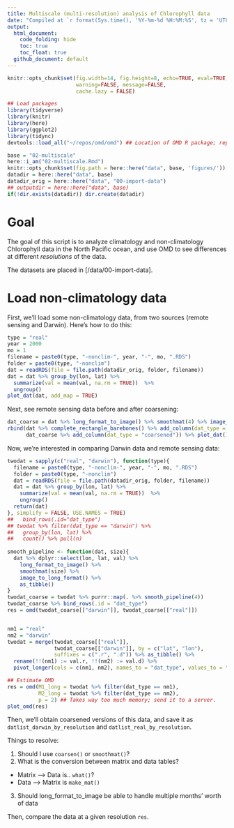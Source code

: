 ```yaml
---
title: Multiscale (multi-resolution) analysis of Chlorophyll data
date: "Compiled at `r format(Sys.time(), '%Y-%m-%d %H:%M:%S', tz = 'UTC')` UTC"
output: 
  html_document:
    code_folding: hide
    toc: true
    toc_float: true
  github_document: default
---
```


```r
knitr::opts_chunk$set(fig.width=14, fig.height=8, echo=TRUE, eval=TRUE, cache=FALSE,
                      warning=FALSE, message=FALSE,
                      cache.lazy = FALSE)

## Load packages
library(tidyverse)
library(knitr)
library(here)
library(ggplot2)
library(tidync)
devtools::load_all("~/repos/omd/omd") ## Location of OMD R package; replace with library(omd) soon.
```
 
```r
base = "02-multiscale"
here::i_am("02-multiscale.Rmd")
knitr::opts_chunk$set(fig.path = here::here("data", base, 'figures/'))
datadir = here::here("data", base)
datadir_orig = here::here("data", "00-import-data")
## outputdir = here::here("data", base)
if(!dir.exists(datadir)) dir.create(datadir)
```

# Goal

The goal of this script is to analyze climatology and non-climatology
Chlorophyll data in the North Pacific ocean, and use OMD to see differences at
different *resolutions* of the data.

The datasets are placed in [/data/00-import-data].


# Load non-climatology data

First, we'll load some non-climatology data, from two sources (remote sensing
and Darwin). Here's how to do this:

```r
type = "real"
year = 2000
mo = 1
filename = paste0(type, "-nonclim-", year, "-", mo, ".RDS")
folder = paste0(type, "-nonclim")
dat = readRDS(file = file.path(datadir_orig, folder, filename))
dat = dat %>% group_by(lon, lat) %>%
  summarize(val = mean(val, na.rm = TRUE))  %>%
  ungroup()
plot_dat(dat, add_map = TRUE)
```

Next, see remote sensing data before and after coarsening:

```r
dat_coarse = dat %>% long_format_to_image() %>% smoothmat(4) %>% image_to_long_format()
rbind(dat %>% complete_rectangle_barebones() %>% add_column(dat_type = "orig"),
      dat_coarse %>% add_column(dat_type = "coarsened")) %>% plot_dat()
```

Now, we're interested in comparing Darwin data and remote sensing data:

```r
twodat = sapply(c("real", "darwin"), function(type){
  filename = paste0(type, "-nonclim-", year, "-", mo, ".RDS")
  folder = paste0(type, "-nonclim")
  dat = readRDS(file = file.path(datadir_orig, folder, filename))
  dat = dat %>% group_by(lon, lat) %>%
    summarize(val = mean(val, na.rm = TRUE))  %>%
    ungroup()
  return(dat)
}, simplify = FALSE, USE.NAMES = TRUE) 
##   bind_rows(.id="dat_type")
## twodat %>% filter(dat_type == "darwin") %>%
##   group_by(lon, lat) %>%
##   count() %>% pull(n) 
  
smooth_pipeline <- function(dat, size){
  dat %>% dplyr::select(lon, lat, val) %>%
    long_format_to_image() %>%
    smoothmat(size) %>%
    image_to_long_format() %>%
    as_tibble()
}
twodat_coarse = twodat %>% purrr::map(. %>% smooth_pipeline(4))
twodat_coarse %>% bind_rows(.id = "dat_type")
res = omd(twodat_coarse[["darwin"]], twodat_coarse[["real"]])


nm1 = "real"
nm2 = "darwin"
twodat = merge(twodat_coarse[["real"]],
               twodat_coarse[["darwin"]], by = c("lat", "lon"),
               suffixes = c(".r", ".d")) %>% as_tibble() %>%
  rename(!!(nm1) := val.r, !!(nm2) := val.d) %>% 
  pivot_longer(cols = c(nm1, nm2), names_to = "dat_type", values_to = "val")

## Estimate OMD
res = omd(M1_long = twodat %>% filter(dat_type == nm1),
          M2_long = twodat %>% filter(dat_type == nm2),
          p = 2) ## Takes way too much memory; send it to a server.
plot_omd(res)
```



Then, we'll obtain coarsened versions of this data, and save it as
`datlist_darwin_by_resolution` and `datlist_real_by_resolution`.


Things to resolve:

1. Should I use `coarsen()` or `smoothmat()`?
2. What is the conversion between matrix and data tables?
* Matrix --> Data is.. `what()`?
* Data --> Matrix is `make_mat()`
3. Should long_format_to_image be able to handle multiple months' worth of data

Then, compare the data at a given resolution `res`.

```r
```


